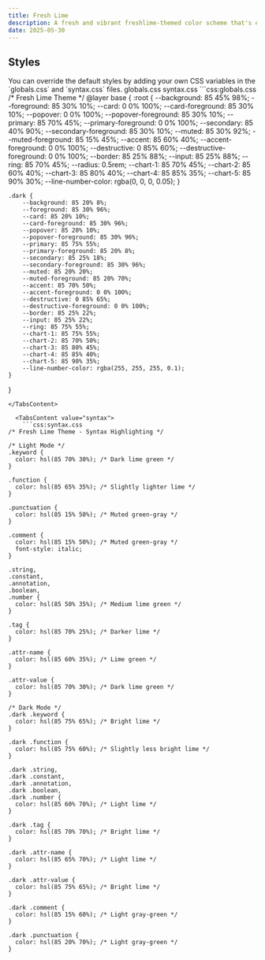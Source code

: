 ```yaml
---
title: Fresh Lime
description: A fresh and vibrant freshlime-themed color scheme that's easy on the eyes while maintaining excellent readability.
date: 2025-05-30
---
```


## Styles
<Note type="note" title="note">
  You can override the default styles by adding your own CSS variables in the `globals.css` and `syntax.css` files.
</Note>

<Tabs defaultValue="globals" className="pt-5 pb-1">
  <TabsList>
    <TabsTrigger value="globals">globals.css</TabsTrigger>
    <TabsTrigger value="syntax">syntax.css</TabsTrigger>
  </TabsList>
  <TabsContent value="globals">
    ```css:globals.css
    /* Fresh Lime Theme */
@layer base {
    :root {
        --background: 85 45% 98%;
        --foreground: 85 30% 10%;
        --card: 0 0% 100%;
        --card-foreground: 85 30% 10%;
        --popover: 0 0% 100%;
        --popover-foreground: 85 30% 10%;
        --primary: 85 70% 45%;
        --primary-foreground: 0 0% 100%;
        --secondary: 85 40% 90%;
        --secondary-foreground: 85 30% 10%;
        --muted: 85 30% 92%;
        --muted-foreground: 85 15% 45%;
        --accent: 85 60% 40%;
        --accent-foreground: 0 0% 100%;
        --destructive: 0 85% 60%;
        --destructive-foreground: 0 0% 100%;
        --border: 85 25% 88%;
        --input: 85 25% 88%;
        --ring: 85 70% 45%;
        --radius: 0.5rem;
        --chart-1: 85 70% 45%;
        --chart-2: 85 60% 40%;
        --chart-3: 85 80% 40%;
        --chart-4: 85 85% 35%;
        --chart-5: 85 90% 30%;
        --line-number-color: rgba(0, 0, 0, 0.05);
    }

    .dark {
        --background: 85 20% 8%;
        --foreground: 85 30% 96%;
        --card: 85 20% 10%;
        --card-foreground: 85 30% 96%;
        --popover: 85 20% 10%;
        --popover-foreground: 85 30% 96%;
        --primary: 85 75% 55%;
        --primary-foreground: 85 20% 8%;
        --secondary: 85 25% 18%;
        --secondary-foreground: 85 30% 96%;
        --muted: 85 20% 20%;
        --muted-foreground: 85 20% 70%;
        --accent: 85 70% 50%;
        --accent-foreground: 0 0% 100%;
        --destructive: 0 85% 65%;
        --destructive-foreground: 0 0% 100%;
        --border: 85 25% 22%;
        --input: 85 25% 22%;
        --ring: 85 75% 55%;
        --chart-1: 85 75% 55%;
        --chart-2: 85 70% 50%;
        --chart-3: 85 80% 45%;
        --chart-4: 85 85% 40%;
        --chart-5: 85 90% 35%;
        --line-number-color: rgba(255, 255, 255, 0.1);
    }
}
```
</TabsContent>

  <TabsContent value="syntax">
    ```css:syntax.css
/* Fresh Lime Theme - Syntax Highlighting */

/* Light Mode */
.keyword {
  color: hsl(85 70% 30%); /* Dark lime green */
}

.function {
  color: hsl(85 65% 35%); /* Slightly lighter lime */
}

.punctuation {
  color: hsl(85 15% 50%); /* Muted green-gray */
}

.comment {
  color: hsl(85 15% 50%); /* Muted green-gray */
  font-style: italic;
}

.string,
.constant,
.annotation,
.boolean,
.number {
  color: hsl(85 50% 35%); /* Medium lime green */
}

.tag {
  color: hsl(85 70% 25%); /* Darker lime */
}

.attr-name {
  color: hsl(85 60% 35%); /* Lime green */
}

.attr-value {
  color: hsl(85 70% 30%); /* Dark lime green */
}

/* Dark Mode */
.dark .keyword {
  color: hsl(85 75% 65%); /* Bright lime */
}

.dark .function {
  color: hsl(85 75% 60%); /* Slightly less bright lime */
}

.dark .string,
.dark .constant,
.dark .annotation,
.dark .boolean,
.dark .number {
  color: hsl(85 60% 70%); /* Light lime */
}

.dark .tag {
  color: hsl(85 70% 70%); /* Bright lime */
}

.dark .attr-name {
  color: hsl(85 65% 70%); /* Light lime */
}

.dark .attr-value {
  color: hsl(85 75% 65%); /* Bright lime */
}

.dark .comment {
  color: hsl(85 15% 60%); /* Light gray-green */
}

.dark .punctuation {
  color: hsl(85 20% 70%); /* Light gray-green */
}
```
</TabsContent>
</Tabs>
